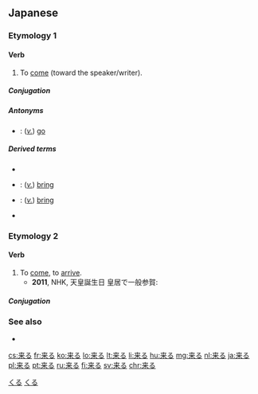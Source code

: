 ==Japanese==

===Etymology 1===
{{ja-kanjitab|く|o1=る|yomi=kun}}

====Verb====
{{ja-verb|くる|kyu=來る|type=3|tr=intrans}}

# To [[come]] (toward the speaker/writer).

=====Conjugation=====
{{ja-kuru|||}}

=====Antonyms=====
* {{ja-r|行く|いく}}: (''[[verb|v.]]'') [[go]]

=====Derived terms=====
* {{ja-r|迫り来る|せまりくる}}
* {{ja-r|持って来る|もってくる}}: (''[[verb|v.]]'') [[bring]] {{qualifier|the object is a thing}}
* {{ja-r|連れて来る|つれてくる}}: (''[[verb|v.]]'') [[bring]] {{qualifier|the object is a person}}
* {{ja-r|来る日|くるひ}}

===Etymology 2===
{{ja-kanjitab|きた|o1=る|yomi=kun}}

====Verb====
{{ja-verb|type=1|tr=intrans|きたる}}

# To [[come]], to [[arrive]].
#* '''2011''', NHK, 天皇誕生日 皇居で一般参賀:
#*: {{ja-usex|'''来る'''年が皆さん一人びとりにとり、よい年であるよう祈っています。|'''きたる''' とし が みな-さん ひとりびとり に とり、 よい とし で ある よう いのって います。|I pray that '''next''' year [the '''coming''' year] will be a good year for each of you.}}

=====Conjugation=====
{{ja-go-ru|きた}}

===See also===
* {{ja-r|来す|きたす}}

[[Category:1000 Japanese basic words|くる]]
[[Category:Japanese irregular verbs|くる]]

[[cs:来る]]
[[fr:来る]]
[[ko:来る]]
[[lo:来る]]
[[lt:来る]]
[[li:来る]]
[[hu:来る]]
[[mg:来る]]
[[nl:来る]]
[[ja:来る]]
[[pl:来る]]
[[pt:来る]]
[[ru:来る]]
[[fi:来る]]
[[sv:来る]]
[[chr:来る]]